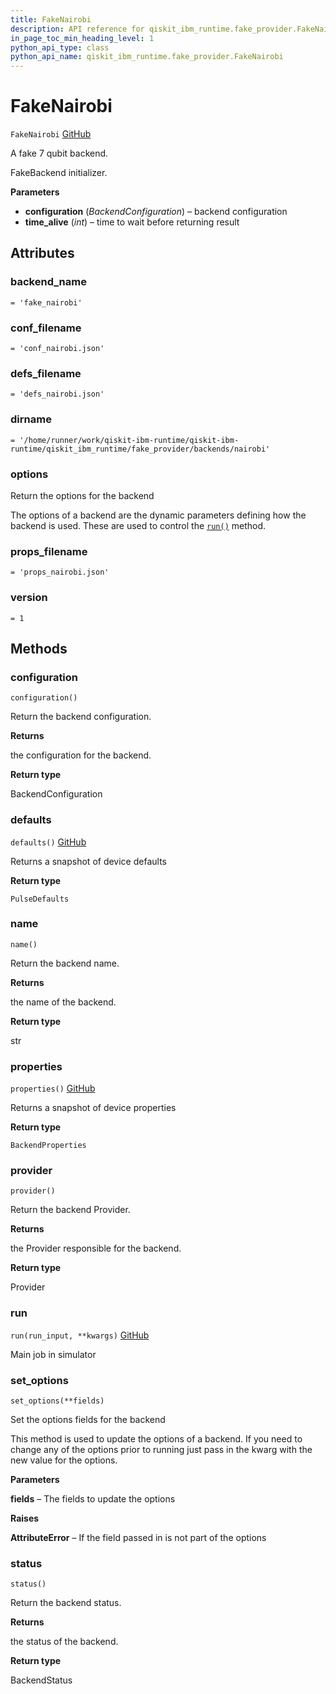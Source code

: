 ```yaml
---
title: FakeNairobi
description: API reference for qiskit_ibm_runtime.fake_provider.FakeNairobi
in_page_toc_min_heading_level: 1
python_api_type: class
python_api_name: qiskit_ibm_runtime.fake_provider.FakeNairobi
---
```


# FakeNairobi

<span id="qiskit_ibm_runtime.fake_provider.FakeNairobi" />

`FakeNairobi` [GitHub](https://github.com/Qiskit/qiskit-ibm-runtime/tree/stable/0.21/qiskit_ibm_runtime/fake_provider/backends/nairobi/fake_nairobi.py#L31-L38 "view source code")

A fake 7 qubit backend.

FakeBackend initializer.

**Parameters**

*   **configuration** (*BackendConfiguration*) – backend configuration
*   **time\_alive** (*int*) – time to wait before returning result

## Attributes

<span id="qiskit_ibm_runtime.fake_provider.FakeNairobi.backend_name" />

### backend\_name

`= 'fake_nairobi'`

<span id="qiskit_ibm_runtime.fake_provider.FakeNairobi.conf_filename" />

### conf\_filename

`= 'conf_nairobi.json'`

<span id="qiskit_ibm_runtime.fake_provider.FakeNairobi.defs_filename" />

### defs\_filename

`= 'defs_nairobi.json'`

<span id="qiskit_ibm_runtime.fake_provider.FakeNairobi.dirname" />

### dirname

`= '/home/runner/work/qiskit-ibm-runtime/qiskit-ibm-runtime/qiskit_ibm_runtime/fake_provider/backends/nairobi'`

<span id="qiskit_ibm_runtime.fake_provider.FakeNairobi.options" />

### options

Return the options for the backend

The options of a backend are the dynamic parameters defining how the backend is used. These are used to control the [`run()`](#qiskit_ibm_runtime.fake_provider.FakeNairobi.run "qiskit_ibm_runtime.fake_provider.FakeNairobi.run") method.

<span id="qiskit_ibm_runtime.fake_provider.FakeNairobi.props_filename" />

### props\_filename

`= 'props_nairobi.json'`

<span id="qiskit_ibm_runtime.fake_provider.FakeNairobi.version" />

### version

`= 1`

## Methods

### configuration

<span id="qiskit_ibm_runtime.fake_provider.FakeNairobi.configuration" />

`configuration()`

Return the backend configuration.

**Returns**

the configuration for the backend.

**Return type**

BackendConfiguration

### defaults

<span id="qiskit_ibm_runtime.fake_provider.FakeNairobi.defaults" />

`defaults()` [GitHub](https://github.com/Qiskit/qiskit-ibm-runtime/tree/stable/0.21/qiskit_ibm_runtime/fake_provider/fake_pulse_backend.py#L29-L33 "view source code")

Returns a snapshot of device defaults

**Return type**

`PulseDefaults`

### name

<span id="qiskit_ibm_runtime.fake_provider.FakeNairobi.name" />

`name()`

Return the backend name.

**Returns**

the name of the backend.

**Return type**

str

### properties

<span id="qiskit_ibm_runtime.fake_provider.FakeNairobi.properties" />

`properties()` [GitHub](https://github.com/Qiskit/qiskit-ibm-runtime/tree/stable/0.21/qiskit_ibm_runtime/fake_provider/fake_qasm_backend.py#L44-L48 "view source code")

Returns a snapshot of device properties

**Return type**

`BackendProperties`

### provider

<span id="qiskit_ibm_runtime.fake_provider.FakeNairobi.provider" />

`provider()`

Return the backend Provider.

**Returns**

the Provider responsible for the backend.

**Return type**

Provider

### run

<span id="qiskit_ibm_runtime.fake_provider.FakeNairobi.run" />

`run(run_input, **kwargs)` [GitHub](https://github.com/Qiskit/qiskit-ibm-runtime/tree/stable/0.21/qiskit_ibm_runtime/fake_provider/fake_backend.py#L545-L574 "view source code")

Main job in simulator

### set\_options

<span id="qiskit_ibm_runtime.fake_provider.FakeNairobi.set_options" />

`set_options(**fields)`

Set the options fields for the backend

This method is used to update the options of a backend. If you need to change any of the options prior to running just pass in the kwarg with the new value for the options.

**Parameters**

**fields** – The fields to update the options

**Raises**

**AttributeError** – If the field passed in is not part of the options

### status

<span id="qiskit_ibm_runtime.fake_provider.FakeNairobi.status" />

`status()`

Return the backend status.

**Returns**

the status of the backend.

**Return type**

BackendStatus

